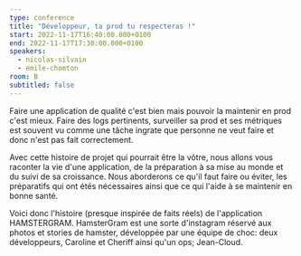 ```yaml
---
type: conference
title: "Développeur, ta prod tu respecteras !"
start: 2022-11-17T16:40:00.000+0100
end: 2022-11-17T17:30:00.000+0100
speakers:
  - nicolas-silvain
  - emile-chomton
room: B
subtitled: false
---
```


Faire une application de qualité c'est bien mais pouvoir la maintenir en prod
c'est mieux.
Faire des logs pertinents, surveiller sa prod et ses métriques est souvent vu
comme une tâche ingrate que personne ne veut faire et donc n'est pas fait
correctement.

Avec cette histoire de projet qui pourrait être la vôtre, nous allons vous
raconter la vie d'une application, de la préparation à sa mise au monde et du
suivi de sa croissance. Nous aborderons ce qu'il faut faire ou éviter, les
préparatifs qui ont étés nécessaires ainsi que ce qui l'aide à se maintenir en
bonne santé.

Voici donc l'histoire (presque inspirée de faits réels) de l'application
HAMSTERGRAM. HamsterGram est une sorte d'instagram réservé aux photos et stories
de hamster, développée par une équipe de choc: deux développeurs, Caroline et
Cheriff ainsi qu'un ops; Jean-Cloud.
